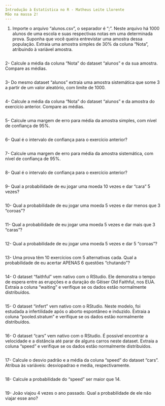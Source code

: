 ---
Introdução à Estatística no R - Matheus Leite Llorente
Mão na massa 2!
---

1. Importe o arquivo “alunos.csv”, o separador é “;”. Neste arquivo há 1000 alunos de uma escola e suas respectivas notas em uma determinada prova. Suponha que você queira entrevistar uma amostra dessa população. Extraia uma amostra simples de 30% da coluna “Nota", atribuindo à variável amostra. 
```{r}

```
2- Calcule a média da coluna "Nota" do dataset "alunos" e da sua amostra. Compare as médias.
```{r}

```
3- Do mesmo dataset "alunos" extraia uma amostra sistemática que some 3 a partir de um valor aleatório, com limite de 1000.
```{r}

```
4- Calcule a média da coluna "Nota" do dataset "alunos" e da amostra do exercício anterior. Compare as médias.
```{r}

```
5- Calcule uma margem de erro para média da amostra simples, com nível de confiança de 95%.
```{r}

```
6- Qual é o intervalo de confiança para o exercício anterior?
```{r}

```
7- Calcule uma margem de erro para média da amostra sistemática, com nível de confiança de 95%.
```{r}

```
8- Qual é o intervalo de confiança para o exercício anterior?
```{r}

```
9- Qual a probabilidade de eu jogar uma moeda 10 vezes e dar "cara" 5 vezes?
```{r}

```
10- Qual a probabilidade de eu jogar uma moeda 5 vezes e dar menos que 3 "coroas"?
```{r}

```
11- Qual a probabilidade de eu jogar uma moeda 5 vezes e dar mais que 3 "caras"?
```{r}

```
12- Qual a probabilidade de eu jogar uma moeda 5 vezes e dar 5 "coroas"?
```{r}

```
13- Uma prova têm 10 exercícios com 5 alternativas cada. Qual a probabilidade de eu acertar APENAS 6 questões "chutando"?
```{r}

```
14- O dataset "faithful" vem nativo com o RStudio. Ele demonstra o tempo de espera entre as erupções e a duração do Gêiser Old Faithful, nos EUA.  Extraia a coluna "waiting" e verifique se os dados estão normalmente distribuídos.
```{r}

```
15- O dataset "infert" vem nativo com o RStudio. Neste modelo, foi estudada a infertilidade após o aborto espontâneo e induzido.  Extraia a coluna "pooled.stratum" e verifique se os dados estão normalmente distribuídos.
```{r}

```
16- O dataset "cars" vem nativo com o RStudio. É possível encontrar a velocidade e a distância até parar de alguns carros neste dataset.  Extraia a coluna "speed" e verifique se os dados estão normalmente distribuídos.
```{r}

```
17- Calcule o desvio padrão e a média da coluna "speed" do dataset "cars". Atribua às variáveis: desviopadrao e media, respectivamente.
```{r}

```
18- Calcule a probabilidade do "speed" ser maior que 14.
```{r}

```
19- João viajou 4 vezes o ano passado. Qual a probabilidade de ele não viajar esse ano?
```{r}

```


